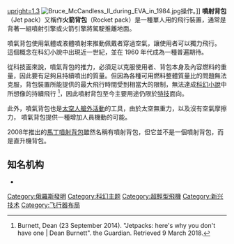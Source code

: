 [[Image:Rocket_man02_-_melbourne_show_2005.jpg|upright=1.3]]
[[File:Bruce_McCandless_II_during_EVA_in_1984.jpg|thumb]]操作{{tsl|en|Manned Maneuvering Unit|载人机动装置|MMU}}。]]
'''噴射背包'''（Jet pack）又稱作'''火箭背包'''（Rocket pack）是一種單人用的飛行裝置，通常是背著一組噴射引擎或火箭引擎將駕駛推離地面。

噴氣背包使用氣體或液體噴射來推動佩戴者穿過空氣，讓使用者可以獨力飛行。 這個概念在科幻小說中出現近一世紀，並在 1960 年代成為一種普遍期待。

從科技面來說，噴氣背包的推力，必須足以克服使用者、背包本身及內容燃料的重量，因此要有足夠且持續噴出的質量。但因為各種可用燃料整體質量比的問題無法克服，背包裝置所能提供的最大飛行時間受到相當大的限制，無法達成[[科幻小說|科幻小說]]中所想像的持續飛行 <ref>Burnett, Dean (23 September 2014). "Jetpacks: here's why you don't have one | Dean Burnett". the Guardian. Retrieved 9 March 2018.</ref>，因此噴射背包至今主要用途仍限於[[特技|特技]]面向。

此外，噴氣背包也是[[太空人|太空人]][[艙外活動|艙外活動]]的工具，由於太空無重力，以及沒有空氣摩擦力， 噴氣背包提供一種增加人員機動的可能。

2008年推出的[[馬丁噴射背包|馬丁噴射背包]]雖然名稱有噴射背包，但它並不是一個噴射背包，而是直升機背包。

==知名机构==
*{{tsl|en|Gravity Institute|Gravity Institute}}
{{新兴技术}}
[[Category:俄羅斯發明|Category:俄羅斯發明]]
[[Category:科幻主题|Category:科幻主题]]
[[Category:超輕型飛機|Category:超輕型飛機]]
[[Category:新兴技术|Category:新兴技术]]
[[Category:飞行器布局|Category:飞行器布局]]
{{Aero-stub}}